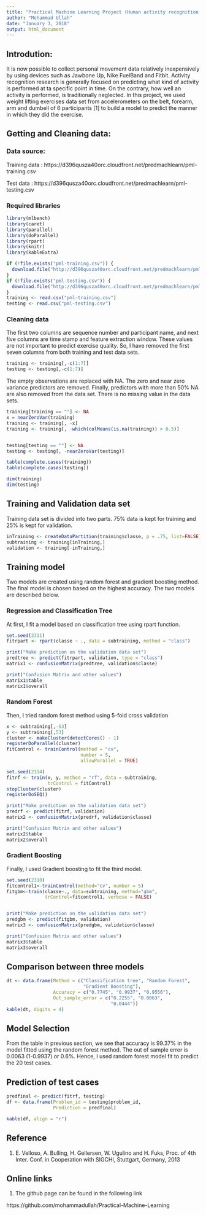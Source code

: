 ```yaml
---
title: "Practical Machine Learning Project (Human activity recognition of weight lifting exercises)"
author: "Mohammad Ullah"
date: "January 3, 2018"
output: html_document
---
```


## Introdution:

It is now possible to collect personal movement data relatively inexpensively by using devices such as Jawbone Up, Nike FuelBand and Fitbit. Activity recognition research is generally focused on predicting what kind of activity is performed at ta specific point in time. On the contrary, how well an activity is performed, is traditionally neglected. In this project, we used weight lifting exercises data set from accelerometers on the belt, forearm, arm and dumbell of 6 participants [1] to build a model to predict the manner in which they did the exercise. 

## Getting and Cleaning data:

### Data source:

Training data : https://d396qusza40orc.cloudfront.net/predmachlearn/pml-training.csv

Test data : https://d396qusza40orc.cloudfront.net/predmachlearn/pml-testing.csv 

### Required libraries

```r
library(mlbench)
library(caret)
library(parallel)
library(doParallel)
library(rpart)
library(knitr)
library(kableExtra)
```

```r

if (!file.exists("pml-training.csv")) {  
  download.file("http://d396qusza40orc.cloudfront.net/predmachlearn/pml-training.csv", destfile = "pml-training.csv")
}
if (!file.exists("pml-testing.csv")) {
  download.file("http://d396qusza40orc.cloudfront.net/predmachlearn/pml-testing.csv", destfile ="pml-testing.csv")
}
training <- read.csv("pml-training.csv")
testing <- read.csv("pml-testing.csv")
```

### Cleaning data

The first two columns are sequence number and participant name, and next five columns are time stamp and feature extraction window. These values are not important to predict exercise quality. So, I have removed the first seven columns from both training and test data sets. 

```r
training <- training[,-c(1:7)]
testing <- testing[,-c(1:7)]
```

The empty observations are replaced with NA. The zero and near zero variance predictors are removed. Finally, predictors with more than 50% NA are also removed from the data set. There is no missing value in the data sets.

```r
training[training == ""] <- NA
x = nearZeroVar(training)
training <- training[, -x]
training <- training[, -which(colMeans(is.na(training)) > 0.5)]


testing[testing == ""] <- NA
testing <- testing[, -nearZeroVar(testing)]

table(complete.cases(training))
table(complete.cases(testing))

dim(training)
dim(testing)
```

## Training and Validation data set

Training data set is divided into two parts. 75% data is kept for training and 25% is kept for validation.

```r
inTraining <- createDataPartition(training$classe, p = .75, list=FALSE)
subtraining <- training[inTraining,]
validation <- training[-inTraining,]
```

## Training model

Two models are created using random forest and gradient boosting method. The final model is chosen based on the highest accuracy. The two models are described below. 

### Regression and Classification Tree

At first, I fit a model based on classification tree using rpart function. 

```r
set.seed(2311)
fitrpart <- rpart(classe ~ ., data = subtraining, method = "class")

print("Make prediction on the validation data set")
predtree <- predict(fitrpart, validation, type = "class")
matrix1 <- confusionMatrix(predtree, validation$classe)

print("Confusion Matrix and other values")
matrix1$table
matrix1$overall
```

### Random Forest

Then, I tried random forest method using 5-fold cross validation 

```r
x <- subtraining[,-53]
y <- subtraining[,53]
cluster <- makeCluster(detectCores() - 1)
registerDoParallel(cluster)
fitControl <- trainControl(method = "cv",
                           number = 5,
                           allowParallel = TRUE)

set.seed(2314)
fitrf <- train(x, y, method = "rf", data = subtraining, 
               trControl = fitControl)
stopCluster(cluster)
registerDoSEQ()

print("Make prediction on the validation data set")
predrf <- predict(fitrf, validation)
matrix2 <- confusionMatrix(predrf, validation$classe)

print("Confusion Matrix and other values")
matrix2$table
matrix2$overall
```

### Gradient Boosting

Finally, I used Gradient boosting to fit the third model. 

```r
set.seed(2310)
fitcontrol1<-trainControl(method="cv", number = 5)
fitgbm<-train(classe~., data=subtraining, method="gbm", 
              trControl=fitcontrol1, verbose = FALSE)


print("Make prediction on the validation data set")
predgbm <- predict(fitgbm, validation)
matrix3 <- confusionMatrix(predgbm, validation$classe)

print("Confusion Matrix and other values")
matrix3$table
matrix3$overall


```

## Comparison between three models


```r

dt <- data.frame(Method = c("Classification tree", "Random Forest",
                            "Gradient Boosting"), 
                 Accuracy = c("0.7745", "0.9937", "0.9556"),
                 Out_sample_error = c("0.2255", "0.0063",
                                      "0.0444"))
kable(dt, digits = 4)

```

## Model Selection

From the table in previous section, we see that accuracy is 99.37% in the model fitted using the random forest method. The out of sample error is 0.0063 (1-0.9937) or 0.6%. Hence, I used random forest model fit to predict the 20 test cases.

## Prediction of test cases

```r

predfinal <- predict(fitrf, testing)
df <- data.frame(Problem_id = testing$problem_id, 
                 Prediction = predfinal)

kable(df, align = "r")
```

## Reference

1. E. Velloso, A. Bulling, H. Gellersen, W. Ugulino and H. Fuks, Proc. of 4th Inter. Conf. in Cooperation with SIGCHI, Stuttgart, Germany, 2013

## Online links

1. The github page can be found in the following link

  https://github.com/mohammadullah/Practical-Machine-Learning
